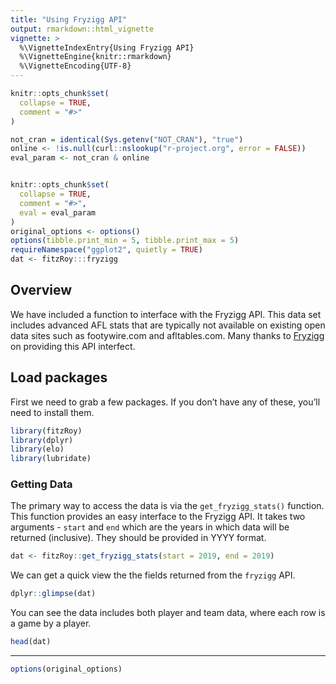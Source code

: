 ```yaml
---
title: "Using Fryzigg API"
output: rmarkdown::html_vignette
vignette: >
  %\VignetteIndexEntry{Using Fryzigg API}
  %\VignetteEngine{knitr::rmarkdown}
  %\VignetteEncoding{UTF-8}
---
```


```r
knitr::opts_chunk$set(
  collapse = TRUE,
  comment = "#>"
)
```

```r
not_cran = identical(Sys.getenv("NOT_CRAN"), "true")
online <- !is.null(curl::nslookup("r-project.org", error = FALSE))
eval_param <- not_cran & online


knitr::opts_chunk$set(
  collapse = TRUE,
  comment = "#>",
  eval = eval_param
)
original_options <- options()
options(tibble.print_min = 5, tibble.print_max = 5)
requireNamespace("ggplot2", quietly = TRUE)
dat <- fitzRoy:::fryzigg
```


## Overview
We have included a function to interface with the Fryzigg API. This data set includes advanced AFL stats that are typically not available on existing open data sites such as footywire.com and afltables.com. Many thanks to [Fryzigg](https://github.com/Fryzigg) on providing this API interfect. 


## Load packages
First we need to grab a few packages. If you don't have any of these, you'll need to install them. 

```r
library(fitzRoy)
library(dplyr)
library(elo)
library(lubridate)
```

### Getting Data

The primary way to access the data is via the `get_fryzigg_stats()` function. This function provides an easy interface to the Fryzigg API. It takes two arguments - `start` and `end` which are the years in which data will be returned (inclusive). They should be provided in YYYY format. 

```r
dat <- fitzRoy::get_fryzigg_stats(start = 2019, end = 2019)
```

We can get a quick view the the fields returned from the `fryzigg` API. 

```r
dplyr::glimpse(dat)
```

You can see the data includes both player and team data, where each row is a game by a player. 

```r
head(dat)
```
---
```r
options(original_options)
```
